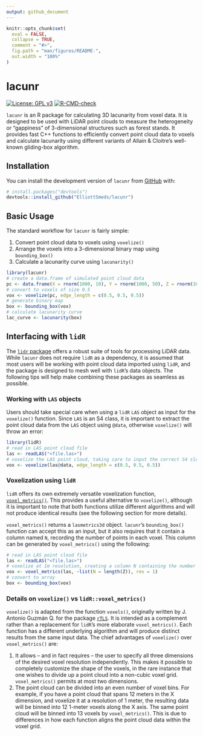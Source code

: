 ```yaml
---
output: github_document
---
```


<!-- README.md is generated from README.Rmd. Please edit that file -->

```r
knitr::opts_chunk$set(
  eval = FALSE,
  collapse = TRUE,
  comment = "#>",
  fig.path = "man/figures/README-",
  out.width = "100%"
)
```

# lacunr

<!-- badges: start -->
[![License: GPL v3](https://img.shields.io/badge/License-GPL--3-blue.svg)](https://www.gnu.org/licenses/gpl-3.0)
[![R-CMD-check](https://github.com/ElliottSmeds/lacunr/actions/workflows/R-CMD-check.yaml/badge.svg)](https://github.com/ElliottSmeds/lacunr/actions/workflows/R-CMD-check.yaml)
<!-- badges: end -->

`lacunr` is an R package for calculating 3D lacunarity from voxel data. It is designed to be used with LiDAR point clouds to measure the heterogeneity or "gappiness" of 3-dimensional structures such as forest stands. It provides fast C++ functions to efficiently convert point cloud data to voxels and calculate lacunarity using different variants of Allain & Cloitre's well-known gliding-box algorithm.

## Installation

You can install the development version of `lacunr` from [GitHub](https://github.com/) with:

``` r
# install.packages("devtools")
devtools::install_github("ElliottSmeds/lacunr")
```

## Basic Usage

The standard workflow for `lacunr` is fairly simple:

1. Convert point cloud data to voxels using `voxelize()`
2. Arrange the voxels into a 3-dimensional binary map using `bounding_box()`
3. Calculate a lacunarity curve using `lacunarity()`

```r
library(lacunr)
# create a data.frame of simulated point cloud data
pc <- data.frame(X = rnorm(1000, 10), Y = rnorm(1000, 50), Z = rnorm(1000, 25))
# convert to voxels of size 0.5
vox <- voxelize(pc, edge_length = c(0.5, 0.5, 0.5))
# generate binary map
box <- bounding_box(vox)
# calculate lacunarity curve
lac_curve <- lacunarity(box)
```

## Interfacing with `lidR`

The [`lidr` package](https://github.com/r-lidar/lidR) offers a robust suite of tools for processing LiDAR data. While `lacunr` does not require `lidR` as a dependency, it is assumed that most users will be working with point cloud data imported using `lidR`, and the package is designed to mesh well with `lidR`'s data objects. The following tips will help make combining these packages as seamless as possible.

### Working with `LAS` objects

Users should take special care when using a `lidR` `LAS` object as input for the `voxelize()` function. Since `LAS` is an S4 class, it is important to extract the point cloud data from the `LAS` object using `@data`, otherwise `voxelize()` will throw an error:

```r
library(lidR)
# read in LAS point cloud file
las <- readLAS("<file.las>")
# voxelize the LAS point cloud, taking care to input the correct S4 slot
vox <- voxelize(las@data, edge_length = c(0.5, 0.5, 0.5))
```

### Voxelization using `lidR`

`lidR` offers its own extremely versatile voxelization function, [`voxel_metrics()`](https://r-lidar.github.io/lidRbook/vba.html). This provides a useful alternative to `voxelize()`, although it is important to note that both functions utilize different algorithms and will not produce identical results (see the following section for more details). 

`voxel_metrics()` returns a `lasmetrics3d` object. `lacunr`'s `bounding_box()` function can accept this as an input, but it also requires that it contain a column named `N`, recording the number of points in each voxel. This column can be generated by `voxel_metrics()` using the following:

```r
# read in LAS point cloud file
las <- readLAS("<file.las>")
# voxelize at 1m resolution, creating a column N containing the number of points
vox <- voxel_metrics(las, ~list(N = length(Z)), res = 1)
# convert to array
box <- bounding_box(vox)
```

### Details on `voxelize()` vs `lidR::voxel_metrics()`

`voxelize()` is adapted from the function `voxels()`, originally written by J. Antonio Guzmán Q. for the package [`rTLS`](https://github.com/Antguz/rTLS). It is intended as a complement rather than a replacement for `lidR`'s more elaborate `voxel_metrics()`. Each function has a different underlying algorithm and will produce distinct results from the same input data. The chief advantages of `voxelize()` over `voxel_metrics()` are: 

1. It allows -- and in fact requires -- the user to specify all three dimensions of the desired voxel resolution independently. This makes it possible to completely customize the shape of the voxels, in the rare instance that one wishes to divide up a point cloud into a non-cubic voxel grid. `voxel_metrics()` permits at most two dimensions.
2. The point cloud can be divided into an even number of voxel bins. For example, if you have a point cloud that spans 12 meters in the X dimension, and voxelize it at a resolution of 1 meter, the resulting data will be binned into 12 1-meter voxels along the X axis. The same point cloud will be binned into 13 voxels by `voxel_metrics()`. This is due to differences in how each function aligns the point cloud data within the voxel grid.

